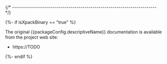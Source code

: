 
{/* ------------------------------------------------------------------------ */}

{%- if isXpackBinary == "true" %}

The original {{packageConfig.descriptiveName}} documentation is available from
the project web site:

- https://TODO

{%- endif %}
